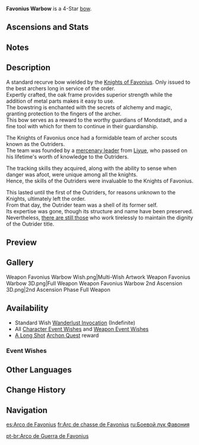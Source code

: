 {{Weapon Infobox
|id             = 15401
|image          = <gallery>
Weapon Favonius Warbow.png|Base
Weapon Favonius Warbow 2nd.png|2nd Ascension
</gallery>
|type           = Bow
|series         = Favonius
|releaseDate    = 2020-09-28
|rarity         = 4
|base_atk       = 41
|2nd_stat_type  = Energy Recharge
|2nd_stat       = 13.3%
|passive        = Windfall
|effect         = CRIT hits have a (var1)% chance to generate a small amount of Elemental Particles, which will regenerate 6 Energy for the character. Can only occur once every (var2)s.
|eff_rank1_var1 = 60
|eff_rank2_var1 = 70
|eff_rank3_var1 = 80
|eff_rank4_var1 = 90
|eff_rank5_var1 = 100
|eff_rank1_var2 = 12
|eff_rank2_var2 = 10.5
|eff_rank3_var2 = 9
|eff_rank4_var2 = 7.5
|eff_rank5_var2 = 6
|eff_att1       = CRIT Hit
|eff_att2       = Energy Generation
|obtain         = Wishes
|obtain2        = Quests
|quest          = A Long Shot
}}
{{Description|A standard-issue recurve bow of the Knights of Favonius. Only the best archers can unleash its full potential.}}
'''Favonius Warbow''' is a 4-Star [[bow]].

==Ascensions and Stats==
{{Weapon Ascensions and Stats
|ascendMat1 = Fetters of the Dandelion Gladiator
|ascendMat2 = Chains of the Dandelion Gladiator
|ascendMat3 = Shackles of the Dandelion Gladiator
|ascendMat4 = Dream of the Dandelion Gladiator
|bossMat1   = Chaos Device
|bossMat2   = Chaos Circuit
|bossMat3   = Chaos Core
|commonMat1 = Whopperflower Nectar
|commonMat2 = Shimmering Nectar
|commonMat3 = Energy Nectar
}}
==Notes==
{{Transclude|Favonius Series|Notes}}

==Description==
A standard recurve bow wielded by the [[Knights of Favonius]]. Only issued to the best archers long in service of the order.<br />
Expertly crafted, the oak frame provides superior strength while the addition of metal parts makes it easy to use.<br />
The bowstring is enchanted with the secrets of alchemy and magic, granting protection to the fingers of the archer.<br />
This bow serves as a reward to the worthy guardians of Mondstadt, and a fine tool with which for them to continue in their guardianship.

The Knights of Favonius once had a formidable team of archer scouts known as the Outriders.<br />
The team was founded by a [[Amber's Grandfather|mercenary leader]] from [[Liyue]], who passed on his lifetime's worth of knowledge to the Outriders.

The tracking skills they acquired, along with the ability to sense when danger was afoot, were unique among all the knights.<br />
Hence, the skills of the Outriders were invaluable to the Knights of Favonius.

This lasted until the first of the Outriders, for reasons unknown to the Knights, ultimately left the order.<br />
From that day, the Outrider team was a shell of its former self.<br />
Its expertise was gone, though its structure and name have been preserved.<br />
Nevertheless, [[Amber|there are still those]] who work tirelessly to maintain the dignity of the Outrider title.

==Preview==
{{Preview
|file=Weapon Favonius Warbow Passive
}}

==Gallery==
<gallery hideaddbutton="true" captionalign="center">
Weapon Favonius Warbow Wish.png|Multi-Wish Artwork
Weapon Favonius Warbow 3D.png|Full Weapon
Weapon Favonius Warbow 2nd Ascension 3D.png|2nd Ascension Phase Full Weapon
</gallery>

==Availability==
*Standard Wish [[Wanderlust Invocation]] (Indefinite)
*All [[Character Event Wishes]] and [[Weapon Event Wishes]]
*[[A Long Shot]] [[Archon Quest]] reward

===Event Wishes===
{{Featured}}

==Other Languages==
{{Other Languages
|en      = Favonius Warbow
|zhs     = 西风猎弓
|zhs_rm  = Xīfēng liè gōng
|zht     = 西風獵弓
|zht_rm  = Xīfēng liè gōng
|zh_tl   = West Wind Hunt Bow
|ja      = 西風猟弓
|ja_rm   = Sepyurosu Aroo{{Assumed}}
|ja_tl   = Favonius Arrow
|ko      = 페보니우스 활
|ko_rm   = Peboniuseu Hwal
|ko_tl   = Favonius Bow
|es      = Arco de Favonius
|es_tl   = Favonius Bow
|fr      = Arc de chasse de Favonius
|fr_tl   = Favonius Hunting Bow
|ru      = Боевой лук Фавония
|ru_tl   = Favonius Warbow
|th      = Favonius Warbow
|vi      = Cung Tây Phong
|vi_tl   = West Wind Bow
|de      = Favonius-Jagdbogen
|de_tl   = Favonius Hunting Bow
|id      = Favonius Warbow
|pt      = Arco de Guerra de Favonius
|pt_tl   = Favonius Warbow
}}

==Change History==
{{Change History|1.0}}

==Navigation==
{{Weapons by Series Navbox|series=Favonius}}
{{Weapon Navbox|type=Bows}}

[[es:Arco de Favonius]]
[[fr:Arc de chasse de Favonius]]
[[ru:Боевой лук Фавония]]

[[pt-br:Arco de Guerra de Favonius]]